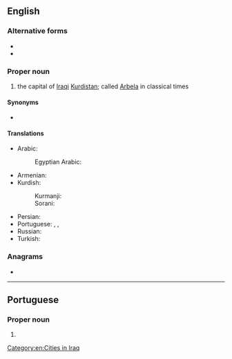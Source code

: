==English==
{{wikipedia}}

===Alternative forms===
* {{l|en|Erbil}}
* {{l|en|Irbil}}

===Proper noun===
{{en-proper noun}}

# the capital of [[Iraqi]] [[Kurdistan]]; called [[Arbela]] in classical times

====Synonyms====
* {{l|en|Arbela}} {{qualifier|historical}}

====Translations====
{{trans-top|city}}
* Arabic: {{t+|ar|أَرْبِيل}}
*: Egyptian Arabic: {{t|arz|اربيل|f|tr=arbīl|sc=Arab}}
* Armenian: {{t|hy|Էրբիլ|sc=Armn}}
* Kurdish:
*: Kurmanji: {{t+|ku|Hewlêr|sc=Latn}}
*: Sorani: {{t|ku|هه‌ولێر|tr=Hewlêr|sc=ku-Arab}}
{{trans-mid}}
* Persian: {{t|fa|اربیل|tr=Arbil}}
* Portuguese: {{t|pt|Erbil|f}}, {{t|pt|Irbil|f}}, {{t|pt|Arbil|f}}
* Russian: {{t+|ru|Эрби́ль}}
* Turkish: {{t|tr|Erbil}}
{{trans-bottom}}

===Anagrams===
* {{anagrams|en|a=abilr|Baril|Blair|Bliar|Libra|brail|libra}}

[[Category:en:Cities in Iraq]]

----

==Portuguese==

===Proper noun===
{{pt-proper noun|f}}

# {{alternative form of|Erbil|lang=pt}}